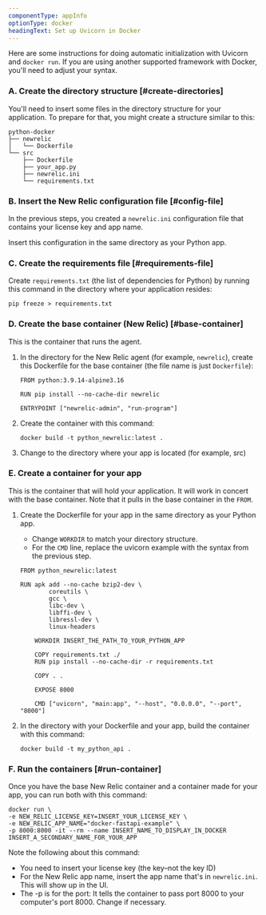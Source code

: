 ```yaml
---
componentType: appInfo
optionType: docker
headingText: Set up Uvicorn in Docker
---
```


Here are some instructions for doing automatic initialization with Uvicorn and `docker run`. If you are using another supported framework with Docker, you'll need to adjust your syntax.

### A. Create the directory structure [#create-directories]

You'll need to insert some files in the directory structure for your application. To prepare for that, you might create a structure similar to this:

```
python-docker
├── newrelic
│   └── Dockerfile
└── src
    ├── Dockerfile
    ├── your_app.py
    ├── newrelic.ini
    └── requirements.txt
```

### B. Insert the New Relic configuration file [#config-file]

In the previous steps, you created a `newrelic.ini` configuration file that contains your license key and app name.

Insert this configuration in the same directory as your Python app.

### C. Create the requirements file [#requirements-file]

Create `requirements.txt` (the list of dependencies for Python) by running this command in the directory where your application resides:

```
pip freeze > requirements.txt
```

### D. Create the base container (New Relic) [#base-container]

This is the container that runs the agent.

1. In the directory for the New Relic agent (for example, `newrelic`), create this Dockerfile for the base container (the file name is just `Dockerfile`):

    ```
    FROM python:3.9.14-alpine3.16

    RUN pip install --no-cache-dir newrelic

    ENTRYPOINT ["newrelic-admin", "run-program"]
    ```

2. Create the container with this command:

    ```
    docker build -t python_newrelic:latest .
    ```

3. Change to the directory where your app is located (for example, src)

### E. Create a container for your app

This is the container that will hold your application. It will work in concert with the base container. Note that it pulls in the base container in the `FROM`.

1. Create the Dockerfile for your app in the same directory as your Python app.

    * Change `WORKDIR` to match your directory structure.
    * For the `CMD` line, replace the uvicorn example with the syntax from the previous step.

    ```
    FROM python_newrelic:latest

    RUN apk add --no-cache bzip2-dev \
            coreutils \
            gcc \
            libc-dev \
            libffi-dev \
            libressl-dev \
            linux-headers

        WORKDIR INSERT_THE_PATH_TO_YOUR_PYTHON_APP

        COPY requirements.txt ./
        RUN pip install --no-cache-dir -r requirements.txt

        COPY . .

        EXPOSE 8000

        CMD ["uvicorn", "main:app", "--host", "0.0.0.0", "--port", "8000"]
    ```

2. In the directory with your Dockerfile and your app, build the container with this command:

    ```
	docker build -t my_python_api .
    ```

### F. Run the containers [#run-container]

Once you have the base New Relic container and a container made for your app, you can run both with this command:

```
docker run \
-e NEW_RELIC_LICENSE_KEY=INSERT_YOUR_LICENSE_KEY \
-e NEW_RELIC_APP_NAME="docker-fastapi-example" \
-p 8000:8000 -it --rm --name INSERT_NAME_TO_DISPLAY_IN_DOCKER INSERT_A_SECONDARY_NAME_FOR_YOUR_APP
```

Note the following about this command:

* You need to insert your license key (the key–not the key ID)
* For the New Relic app name, insert the app name that's in `newrelic.ini`. This will show up in the UI.
* The -p is for the port: It tells the container to pass port 8000 to your computer's port 8000. Change if necessary.
